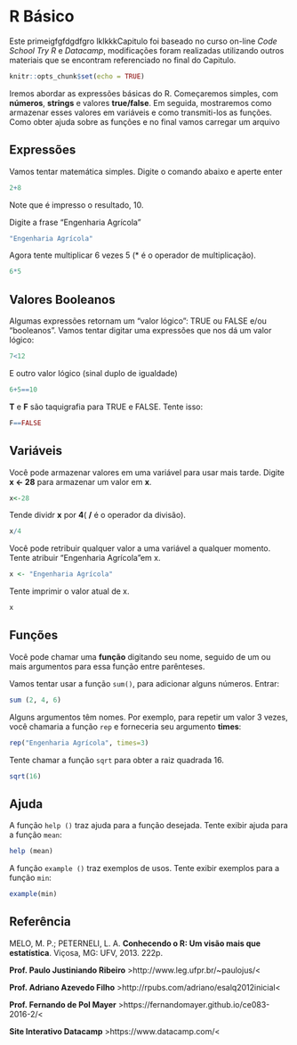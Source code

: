# R Básico {#intro}

Este primeigfgfdgdfgro lklkkkCapitulo foi baseado no curso on-line _Code School Try R_ e _Datacamp_, modificações foram realizadas utilizando outros materiais que se encontram referenciado no final do Capitulo.

```r
knitr::opts_chunk$set(echo = TRUE)
```

Iremos abordar as expressões básicas do R. 
Começaremos simples, com **números**, **strings** e valores **true/false**. Em seguida, mostraremos como armazenar esses valores em variáveis e como transmiti-los as funções. Como obter ajuda sobre as funções e no final vamos carregar um arquivo

## Expressões

Vamos tentar matemática simples. Digite o comando abaixo e aperte enter

```r
2+8
```

Note que é impresso o resultado, 10.

Digite a frase "Engenharia Agrícola"
```r
"Engenharia Agrícola"
```

Agora tente multiplicar 6 vezes 5 (* é o operador de multiplicação).
```r
6*5
```

## Valores Booleanos

Algumas expressões retornam um "valor lógico": TRUE ou FALSE e/ou  "booleanos".
Vamos tentar digitar uma expressões que nos dá um valor lógico:
```r
7<12
```

E outro valor lógico (sinal duplo de igualdade)
```r
6+5==10
```

**T** e **F** são taquigrafia para TRUE e FALSE. Tente isso:
```r
F==FALSE
```

## Variáveis

Você pode armazenar valores em uma variável para usar mais tarde. 
Digite **x <- 28** para armazenar um valor em **x**.
```r
x<-28
```

Tende dividr **x** por **4**( **/** é o operador da divisão).
```r
x/4
```

Você pode retribuir qualquer valor a uma variável a qualquer momento. 
Tente atribuir "Engenharia Agrícola"em x.
```r
x <- "Engenharia Agrícola"
```

Tente imprimir o valor atual de x.
```r
x
```

## Funções

Você pode chamar uma **função** digitando seu nome, seguido de um ou mais argumentos para essa função entre parênteses. 

Vamos tentar usar a  função `sum()`, para adicionar alguns números. Entrar:

```r
sum (2, 4, 6)
```

Alguns argumentos têm nomes. Por exemplo, para repetir um valor 3 vezes, você chamaria a função `rep` e forneceria seu argumento **times**:

```r
rep("Engenharia Agrícola", times=3)
```


Tente chamar a função `sqrt`  para obter a raiz quadrada 16.
```r
sqrt(16)
```

## Ajuda
A função `help ()` traz ajuda para a função desejada. Tente exibir ajuda para a função `mean`:
```r
help (mean)
```

A função `example ()` traz exemplos de usos. Tente exibir exemplos para a função `min`:

```r
example(min)
```

## Referência

MELO, M. P.; PETERNELI, L. A. **Conhecendo o R: Um visão mais que estatística**. Viçosa, MG: UFV, 2013. 222p.

**Prof. Paulo Justiniando Ribeiro** >http://www.leg.ufpr.br/~paulojus/<

**Prof. Adriano Azevedo Filho** >http://rpubs.com/adriano/esalq2012inicial<

**Prof. Fernando de Pol Mayer** >https://fernandomayer.github.io/ce083-2016-2/<

**Site Interativo Datacamp** >https://www.datacamp.com/<

